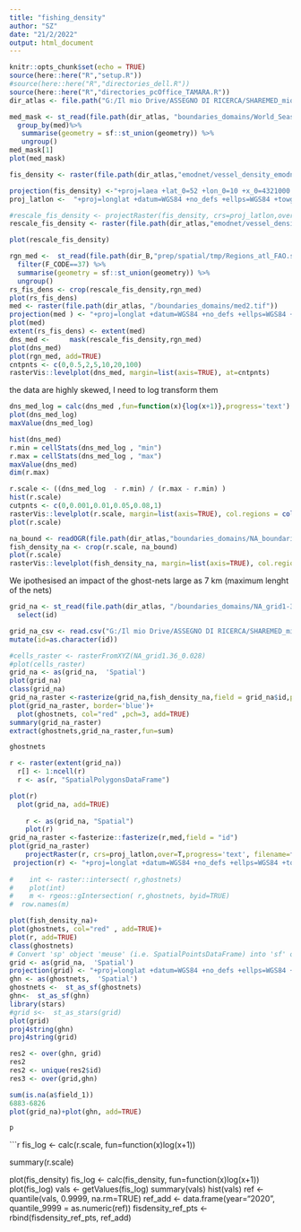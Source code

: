 ```yaml
---
title: "fishing_density"
author: "SZ"
date: "21/2/2022"
output: html_document
---
```


```r
knitr::opts_chunk$set(echo = TRUE)
source(here::here("R","setup.R"))
#source(here::here("R","directories_dell.R"))
source(here::here("R","directories_pcOffice_TAMARA.R"))
dir_atlas <- file.path("G:/Il mio Drive/ASSEGNO DI RICERCA/SHAREMED_mio/wp4_atlas")

med_mask <- st_read(file.path(dir_atlas, "boundaries_domains/World_Seas_IHO_v3/MED_regions_IHOv3.shp")) %>% 
  group_by(med)%>%
   summarise(geometry = sf::st_union(geometry)) %>%
   ungroup()
med_mask[1]
plot(med_mask)

fis_density <- raster(file.path(dir_atlas,"emodnet/vessel_density_emodnet/2020_st_01_avg.tif"))

projection(fis_density) <-"+proj=laea +lat_0=52 +lon_0=10 +x_0=4321000 +y_0=3210000 +ellps=GRS80 +units=m +no_defs "
proj_latlon <-  "+proj=longlat +datum=WGS84 +no_defs +ellps=WGS84 +towgs84=0,0,0" 

#rescale_fis_density <- projectRaster(fis_density, crs=proj_latlon,over=T,progress='text', filename=file.path(dir_atlas,"emodnet/vessel_density_emodnet/rescale_fis_density_2020_st_01_avg.tif"),overwrite=F)
rescale_fis_density <- raster(file.path(dir_atlas,"emodnet/vessel_density_emodnet/rescale_fis_density_2020_st_01_avg.tif"))

plot(rescale_fis_density)
```


```r
rgn_med <-  st_read(file.path(dir_B,"prep/spatial/tmp/Regions_atl_FAO.shp")) %>% 
  filter(F_CODE==37) %>% 
  summarise(geometry = sf::st_union(geometry)) %>%
  ungroup()
rs_fis_dens <- crop(rescale_fis_density,rgn_med)
plot(rs_fis_dens)
med <- raster(file.path(dir_atlas, "/boundaries_domains/med2.tif"))
projection(med ) <- "+proj=longlat +datum=WGS84 +no_defs +ellps=WGS84 +towgs84=0,0,0" 
plot(med)
extent(rs_fis_dens) <- extent(med)
dns_med <-     mask(rescale_fis_density,rgn_med)
plot(dns_med)
plot(rgn_med, add=TRUE)
cntpnts <- c(0,0.5,2,5,10,20,100)
rasterVis::levelplot(dns_med, margin=list(axis=TRUE), at=cntpnts)

```
the data are highly skewed, I need to log transform them
```r
dns_med_log = calc(dns_med ,fun=function(x){log(x+1)},progress='text')
plot(dns_med_log)
maxValue(dns_med_log)
```


```r
hist(dns_med)
r.min = cellStats(dns_med_log , "min")
r.max = cellStats(dns_med_log , "max")
maxValue(dns_med)
dim(r.max)
```


```r
r.scale <- ((dns_med_log  - r.min) / (r.max - r.min) )
hist(r.scale)
cutpnts <- c(0,0.001,0.01,0.05,0.08,1)
rasterVis::levelplot(r.scale, margin=list(axis=TRUE), col.regions = colorRampPalette((brewer.pal(9, 'Oranges'))))
plot(r.scale)

```


```r
na_bound <- readOGR(file.path(dir_atlas,"boundaries_domains/NA_boundaries.shp"))
fish_density_na <- crop(r.scale, na_bound)
plot(r.scale)
rasterVis::levelplot(fish_density_na, margin=list(axis=TRUE), col.regions = colorRampPalette((brewer.pal(9, 'Oranges'))))
```
We ipothesised an impact of the ghost-nets large as 7 km (maximum lenght of the nets)

```r
grid_na <- st_read(file.path(dir_atlas, "/boundaries_domains/NA_grid1-36_0.028_equal.shp")) #%>% 
  select(id)

grid_na_csv <- read.csv("G:/Il mio Drive/ASSEGNO DI RICERCA/SHAREMED_mio/wp4_atlas/boundaries_domains/NA_grid1-36_0.028_equal.csv") %>% 
mutate(id=as.character(id))

#cells_raster <- rasterFromXYZ(NA_grid1.36_0.028)
#plot(cells_raster) 
grid_na <- as(grid_na,  'Spatial')
plot(grid_na)
class(grid_na)
grid_na_raster <-rasterize(grid_na,fish_density_na,field = grid_na$id,progress='text')
plot(grid_na_raster, border='blue')+
  plot(ghostnets, col="red" ,pch=3, add=TRUE)
summary(grid_na_raster)
extract(ghostnets,grid_na_raster,fun=sum)
```
```r
ghostnets
```

```r
r <- raster(extent(grid_na))
  r[] <- 1:ncell(r)
  r <- as(r, "SpatialPolygonsDataFrame")  

plot(r)
  plot(grid_na, add=TRUE) 
  
    r <- as(grid_na, "Spatial")  
    plot(r)
grid_na_raster <-fasterize::fasterize(r,med,field = "id")
plot(grid_na_raster)
    projectRaster(r, crs=proj_latlon,over=T,progress='text', filename=file.path(dir_atlas,"emodnet/vessel_density_emodnet/r_grid_na.tif"),overwrite=F)
 projection(r) <- "+proj=longlat +datum=WGS84 +no_defs +ellps=WGS84 +towgs84=0,0,0"    
    
#    int <- raster::intersect( r,ghostnets)
#    plot(int)
#    m <- rgeos::gIntersection( r,ghostnets, byid=TRUE)
#  row.names(m)
```

```r
plot(fish_density_na)+
plot(ghostnets, col="red" , add=TRUE)+
plot(r, add=TRUE)
class(ghostnets)
# Convert 'sp' object 'meuse' (i.e. SpatialPointsDataFrame) into 'sf' object
grid <- as(grid_na,  'Spatial')
projection(grid) <- "+proj=longlat +datum=WGS84 +no_defs +ellps=WGS84 +towgs84=0,0,0"  
ghn <- as(ghostnets,  'Spatial')
ghostnets <-  st_as_sf(ghostnets)
ghn<-  st_as_sf(ghn)
library(stars)
#grid s<-  st_as_stars(grid)
plot(grid)
proj4string(ghn)
proj4string(grid)

res2 <- over(ghn, grid)
res2
res2 <- unique(res2$id)
res3 <- over(grid,ghn)

sum(is.na(a$field_1)) 
6883-6826
plot(grid_na)+plot(ghn, add=TRUE)
```
```r
p
```

```r
fis_log <- calc(r.scale, fun=function(x)log(x+1))

summary(r.scale)

plot(fis_density)
fis_log <- calc(fis_density, fun=function(x)log(x+1))
plot(fis_log)
vals <- getValues(fis_log)
summary(vals)
hist(vals)
ref <- quantile(vals, 0.9999, na.rm=TRUE)
ref_add <- data.frame(year="2020", quantile_9999 = as.numeric(ref))
fisdensity_ref_pts <- rbind(fisdensity_ref_pts, ref_add)